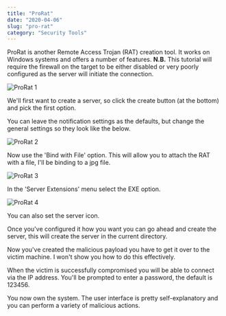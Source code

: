 ```yaml
---
title: "ProRat"
date: "2020-04-06"
slug: "pro-rat"
category: "Security Tools"
---
```


ProRat is another Remote Access Trojan (RAT) creation tool. It works on Windows systems and offers a number of features. **N.B.** This tutorial will require the firewall on the target to be either disabled or very poorly configured as the server will initiate the connection.

![ProRat 1](./proRat1.png)

We'll first want to create a server, so click the create button (at the bottom) and pick the first option.

You can leave the notification settings as the defaults, but change the general settings so they look like the below.

![ProRat 2](./proRat2.png)

Now use the 'Bind with File' option. This will allow you to attach the RAT with a file, I'll be binding to a jpg file.

![ProRat 3](./proRat3.png)

In the 'Server Extensions' menu select the EXE option.

![ProRat 4](./proRat4.png)

You can also set the server icon.

Once you've configured it how you want you can go ahead and create the server, this will create the server in the current directory.

Now you've created the malicious payload you have to get it over to the victim machine. I won't show you how to do this effectively.

When the victim is successfully compromised you will be able to connect via the IP address. You'll be prompted to enter a password, the default is 123456.

You now own the system. The user interface is pretty self-explanatory and you can perform a variety of malicious actions.